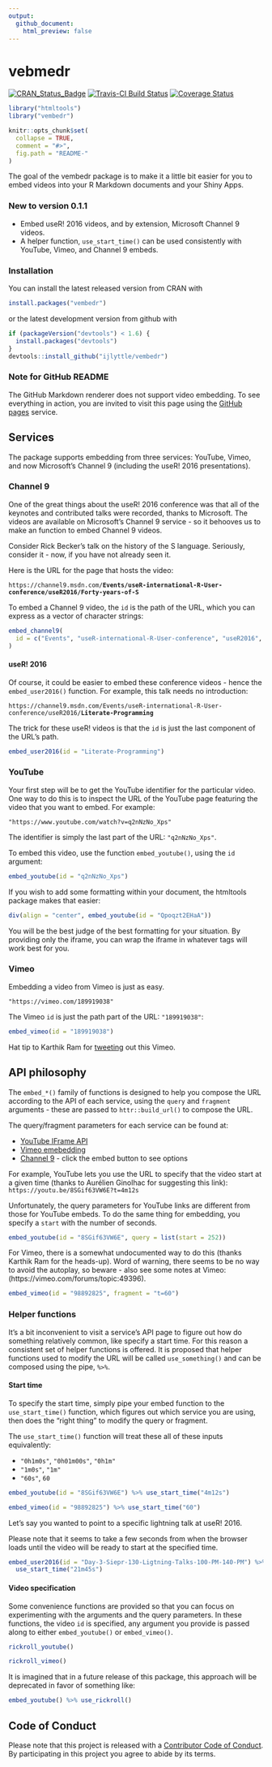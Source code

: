 ```yaml
---
output: 
  github_document:
    html_preview: false
---
```


# vebmedr

[![CRAN_Status_Badge](http://www.r-pkg.org/badges/version/vembedr)](http://cran.r-project.org/package=vembedr)
[![Travis-CI Build Status](https://travis-ci.org/ijlyttle/vembedr.svg?branch=master)](https://travis-ci.org/ijlyttle/vembedr)
[![Coverage Status](https://img.shields.io/codecov/c/github/ijlyttle/vembedr/master.svg)](https://codecov.io/github/ijlyttle/vembedr?branch=master)

```r
library("htmltools")
library("vembedr")

knitr::opts_chunk$set(
  collapse = TRUE,
  comment = "#>",
  fig.path = "README-"
)
```

The goal of the vembedr package is to make it a little bit easier for you to embed videos into your R Markdown documents and your Shiny Apps. 

### New to version 0.1.1

* Embed useR! 2016 videos, and by extension, Microsoft Channel 9 videos.
* A helper function, `use_start_time()` can be used consistently with YouTube, Vimeo, and Channel 9 embeds.

### Installation

You can install the latest released version from CRAN with

```r
install.packages("vembedr")
```

or the latest development version from github with

```r
if (packageVersion("devtools") < 1.6) {
  install.packages("devtools")
}
devtools::install_github("ijlyttle/vembedr")
```

### Note for GitHub README

The GitHub Markdown renderer does not support video embedding. To see everything in action, you are invited to visit
this page using the [GitHub pages](http://ijlyttle.github.io/vembedr/) service.

## Services

The package supports embedding from three services: YouTube, Vimeo, and now Microsoft's Channel 9 (including the useR! 2016 presentations). 

### Channel 9 

One of the great things about the useR! 2016 conference was that all of the keynotes and contributed talks were recorded, thanks to Microsoft. The videos are available on Microsoft's Channel 9 service - so it behooves us to make an function to embed Channel 9 videos.

Consider Rick Becker's talk on the history of the S language. Seriously, consider it - now, if you have not already seen it. 

Here is the URL for the page that hosts the video:

`https://channel9.msdn.com/`**`Events/useR-international-R-User-conference/useR2016/Forty-years-of-S`**

To embed a Channel 9 video, the `id` is the path of the URL, which you can express as a vector of character strings:

```r
embed_channel9(
  id = c("Events", "useR-international-R-User-conference", "useR2016", "Forty-years-of-S")
)
```

#### useR! 2016

Of course, it could be easier to embed these conference videos - hence the `embed_user2016()` function. For example, this talk needs no introduction:

`https://channel9.msdn.com/Events/useR-international-R-User-conference/useR2016/`**`Literate-Programming`**

The trick for these useR! videos is that the `id` is just the last component of the URL's path.

```r
embed_user2016(id = "Literate-Programming")
```

### YouTube

Your first step will be to get the YouTube identifier for the particular video. One way to do this is to inspect the URL of the YouTube page featuring the video that you want to embed. For example:

```
"https://www.youtube.com/watch?v=q2nNzNo_Xps"
```

The identifier is simply the last part of the URL: `"q2nNzNo_Xps"`.

To embed this video, use the function `embed_youtube()`, using the `id` argument:

```r
embed_youtube(id = "q2nNzNo_Xps")
```

If you wish to add some formatting within your document, the htmltools package makes that easier:

```r
div(align = "center", embed_youtube(id = "Qpoqzt2EHaA"))
```

You will be the best judge of the best formatting for your situation. By providing only the iframe, you can wrap the iframe in whatever tags will work best for you.

### Vimeo

Embedding a video from Vimeo is just as easy. 

```
"https://vimeo.com/189919038"
```

The Vimeo `id` is just the path part of the URL: `"189919038"`:

```r
embed_vimeo(id = "189919038")
```

Hat tip to Karthik Ram for [tweeting](https://twitter.com/_inundata/status/794616331727294464) out this Vimeo.

## API philosophy

The `embed_*()` family of functions is designed to help you compose the URL according to the API of each service, using the `query` and `fragment` arguments - these are passed to `httr::build_url()` to compose the URL.

The query/fragment parameters for each service can be found at:

- [YouTube IFrame API](https://developers.google.com/youtube/player_parameters)
- [Vimeo emebedding](https://developer.vimeo.com/player/embedding)
- [Channel 9](https://channel9.msdn.com/Events/useR-international-R-User-conference/useR2016/Forty-years-of-S) - click the embed button to see options

For example, YouTube lets you use the URL to specify that the video start at a given time (thanks to Aurélien Ginolhac for suggesting this link): `https://youtu.be/8SGif63VW6E?t=4m12s`

Unfortunately, the query parameters for YouTube links are different from those for YouTube embeds. To do the same thing for embedding, you specify a `start` with the number of seconds.

```r
embed_youtube(id = "8SGif63VW6E", query = list(start = 252))
```

For Vimeo, there is a somewhat undocumented way to do this (thanks Karthik Ram for the heads-up). Word of warning, there seems to be no way to avoid the autoplay, so beware - also see some notes at Vimeo: (https://vimeo.com/forums/topic:49396).

```r
embed_vimeo(id = "98892825", fragment = "t=60")
```

### Helper functions

It's a bit inconvenient to visit a service's API page to figure out how do something relatively common, like specify a start time. For this reason a consistent set of helper functions is offered. It is proposed that helper functions used to modify the URL will be called `use_something()` and can be composed using the pipe, `%>%`.

#### Start time

To specify the start time, simply pipe your embed function to the `use_start_time()` function, which figures out which service you are using, then does the "right thing" to modify the query or fragment. 

The `use_start_time()` function will treat these all of these inputs equivalently:

* `"0h1m0s"`, `"0h01m00s"`, `"0h1m"`
* `"1m0s"`, `"1m"`
* `"60s"`, `60`

```r
embed_youtube(id = "8SGif63VW6E") %>% use_start_time("4m12s")
```

```r
embed_vimeo(id = "98892825") %>% use_start_time("60")
```

Let's say you wanted to point to a specific lightning talk at useR! 2016. 

Please note that it seems to take a few seconds from when the browser loads until the video will be ready to start at the specified time.

```r
embed_user2016(id = "Day-3-Siepr-130-Ligtning-Talks-100-PM-140-PM") %>% 
  use_start_time("21m45s")
```

#### Video specification

Some convenience functions are provided so that you can focus on experimenting with the arguments and the query parameters. In these functions, the video `id` is specified, any argument you provide is passed along to either `embed_youtube()` or `embed_vimeo()`.

```r
rickroll_youtube()
```

```r
rickroll_vimeo()
```

It is imagined that in a future release of this package, this approach will be deprecated in favor of something like:

```r
embed_youtube() %>% use_rickroll()
```


## Code of Conduct

Please note that this project is released with a [Contributor Code of Conduct](CONDUCT.md). By participating in this project you agree to abide by its terms.
